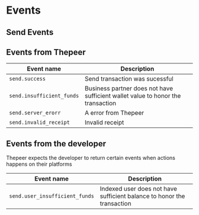 # Events

## Send Events

## Events from Thepeer

|Event name|Description|
|---|---|
|`send.success`|Send transaction was sucessful|
|`send.insufficient_funds`|Business partner does not have sufficient wallet value to honor the transaction
|`send.server_erorr`|A error from Thepeer|
|`send.invalid_receipt`|Invalid receipt|

## Events from the developer


<Callout>
    Thepeer expects the developer to return certain events when actions happens on their platforms
</Callout>

|Event name|Description|
|---|---|
|`send.user_insufficient_funds`|Indexed user does not have sufficient balance to honor the transaction|